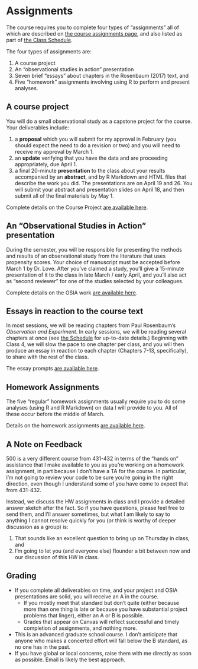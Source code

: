 # Assignments

The course requires you to complete four types of "assignments" all of which are described on [the course assignments page](https://github.com/THOMASELOVE/500-2018/tree/master/assignments), and also listed as part of [the Class Schedule](https://github.com/THOMASELOVE/500-2018/blob/master/SCHEDULE.md).

The four types of assignments are:

1. A course project
2. An "observational studies in action" presentation
3. Seven brief "essays" about chapters in the Rosenbaum (2017) text, and
4. Five "homework" assignments involving using R to perform and present analyses.

## A course project

You will do a small observational study as a capstone project for the course. Your deliverables include:

1. a **proposal** which you will submit for my approval in February (you should expect the need to do a revision or two) and you will need to receive my approval by March 1.
2. an **update** verifying that you have the data and are proceeding appropriately, due April 1.
3. a final 20-minute **presentation** to the class about your results accompanied by an **abstract**, and by R Markdown and HTML files that describe the work you did. The presentations are on April 19 and 26. You will submit your abstract and presentation slides on April 18, and then submit all of the final materials by May 1.

Complete details on the Course Project [are available here](https://github.com/THOMASELOVE/500-2018/tree/master/projects).

## An "Observational Studies in Action" presentation

During the semester, you will be responsible for presenting the methods and results of an observational study from the literature that uses propensity scores. Your choice of manuscript must be accepted before March 1 by Dr. Love. After you've claimed a study, you'll give a 15-minute presentation of it to the class in late March / early April, and you'll also act as "second reviewer" for one of the studies selected by your colleagues.

Complete details on the OSIA work [are available here](https://github.com/THOMASELOVE/500-2018/tree/master/assignments/OSIA).

## Essays in reaction to the course text

In most sessions, we will be reading chapters from Paul Rosenbaum's *Observation and Experiment*. In early sessions, we will be reading several chapters at once (see [the Schedule](https://github.com/THOMASELOVE/500-2018/blob/master/SCHEDULE.md) for up-to-date details.) Beginning with Class 4, we will slow the pace to one chapter per class, and you will then produce an essay in reaction to each chapter (Chapters 7-13, specifically), to share with the rest of the class. 

The essay prompts [are available here](https://github.com/THOMASELOVE/500-2018/blob/master/assignments/essayprompts.md).

## Homework Assignments

The five "regular" homework assignments usually require you to do some analyses (using R and R Markdown) on data I will provide to you. All of these occur before the middle of March. 

Details on the homework assignments [are available here](https://github.com/THOMASELOVE/500-2018/tree/master/assignments).

## A Note on Feedback

500 is a very different course from 431-432 in terms of the "hands on" assistance that I make available to you as you're working on a homework assignment, in part because I don't have a TA for the course. In particular, I'm not going to review your code to be sure you're going in the right direction, even though I understand some of you have come to expect that from 431-432.

Instead, we discuss the HW assignments in class and I provide a detailed answer sketch after the fact. So if you have questions, please feel free to send them, and I'll answer sometimes, but what I am likely to say to anything I cannot resolve quickly for you (or think is worthy of deeper discussion as a group) is: 

1. That sounds like an excellent question to bring up on Thursday in class, and 
2. I'm going to let you (and everyone else) flounder a bit between now and our discussion of this HW in class.

## Grading

- If you complete all deliverables on time, and your project and OSIA presentations are solid, you will receive an A in the course.
    - If you mostly meet that standard but don't quite (either because more than one thing is late or because you have substantial project problems that linger), either an A or B is possible.
    - Grades that appear on Canvas will reflect successful and timely completion of assignments, and nothing more.
- This is an advanced graduate school course. I don't anticipate that anyone who makes a concerted effort will fall below the B standard, as no one has in the past. 
- If you have global or local concerns, raise them with me directly as soon as possible. Email is likely the best approach.

